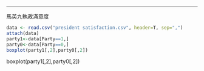 ---
馬英九執政滿意度


```{r}
data <- read.csv("president satisfaction.csv", header=T, sep=",")
attach(data)
party1<-data[Party==1,]
party0<-data[Party==0,]
boxplot(party1[,2],party0[,2])
```
boxplot(party1[,2],party0[,2])



